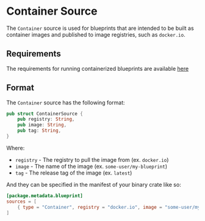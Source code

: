 # Container Source

The `Container` source is used for blueprints that are intended to be built as container images and published to image
registries, such as `docker.io`.

## Requirements

The requirements for running containerized blueprints are available [here](/operators/manager/requirements#container-sources)

## Format

The `Container` source has the following format:

```rust
pub struct ContainerSource {
    pub registry: String,
    pub image: String,
    pub tag: String,
}
```

Where:

- `registry` - The registry to pull the image from (ex. `docker.io`)
- `image` - The name of the image (ex. `some-user/my-blueprint`)
- `tag` - The release tag of the image (ex. `latest`)

And they can be specified in the manifest of your binary crate like so:

```toml
[package.metadata.blueprint]
sources = [
    { type = "Container", registry = "docker.io", image = "some-user/my-blueprint", tag = "latest" }
]
```
